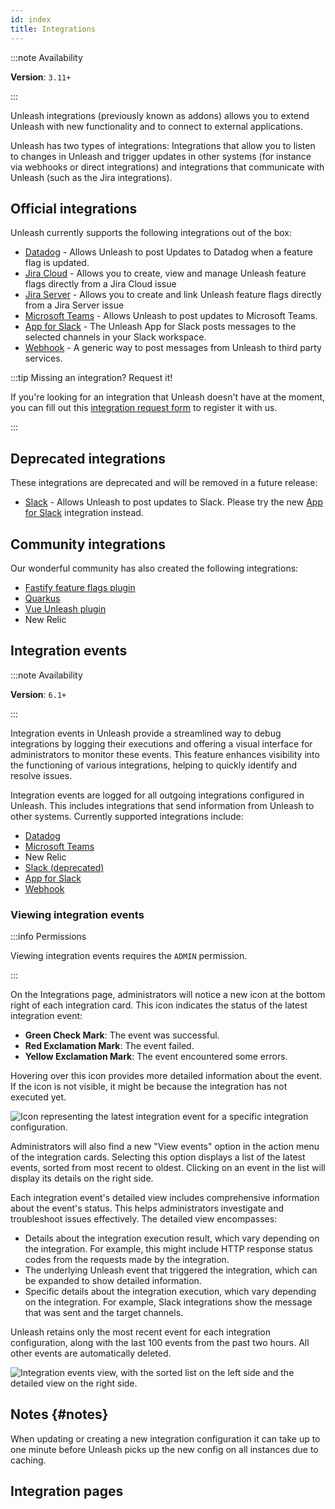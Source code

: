 ```yaml
---
id: index
title: Integrations
---
```


:::note Availability

**Version**: `3.11+`

:::

Unleash integrations (previously known as addons) allows you to extend Unleash with new functionality and to connect to external applications.

Unleash has two types of integrations: Integrations that allow you to listen to changes in Unleash and trigger updates in other systems (for instance via webhooks or direct integrations) and integrations that communicate with Unleash (such as the Jira integrations).

## Official integrations

Unleash currently supports the following integrations out of the box:

- [Datadog](./integrations/datadog) - Allows Unleash to post Updates to Datadog when a feature flag is updated.
- [Jira Cloud](./integrations/jira-cloud-plugin-usage) - Allows you to create, view and manage Unleash feature flags directly from a Jira Cloud issue
- [Jira Server](./integrations/jira-server-plugin-usage) - Allows you to create and link Unleash feature flags directly from a Jira Server issue
- [Microsoft Teams](./integrations/teams) - Allows Unleash to post updates to Microsoft Teams.
- [App for Slack](./integrations/slack-app) - The Unleash App for Slack posts messages to the selected channels in your Slack workspace.
- [Webhook](./integrations/webhook) - A generic way to post messages from Unleash to third party services.

:::tip Missing an integration? Request it!

If you're looking for an integration that Unleash doesn't have at the moment, you can fill out this [integration request form](https://docs.google.com/forms/d/e/1FAIpQLScR1_iuoQiKq89c0TKtj0gM02JVWyQ2hQ-YchBMc2GRrGf7uw/viewform) to register it with us.

:::

## Deprecated integrations

These integrations are deprecated and will be removed in a future release:

- [Slack](./integrations/slack) - Allows Unleash to post updates to Slack. Please try the new [App for Slack](./integrations/slack-app) integration instead.

## Community integrations

Our wonderful community has also created the following integrations:

- [Fastify feature flags plugin](https://gitlab.com/m03geek/fastify-feature-flags#unleash-provider)
- [Quarkus](https://github.com/quarkiverse/quarkus-unleash)
- [Vue Unleash plugin](https://github.com/crishellco/vue-unleash)
- New Relic

## Integration events

:::note Availability

**Version**: `6.1+`

:::

Integration events in Unleash provide a streamlined way to debug integrations by logging their executions and offering a visual interface for administrators to monitor these events. This feature enhances visibility into the functioning of various integrations, helping to quickly identify and resolve issues.

Integration events are logged for all outgoing integrations configured in Unleash. This includes integrations that send information from Unleash to other systems. Currently supported integrations include:

 - [Datadog](./integrations/datadog)
 - [Microsoft Teams](./integrations/teams)
 - New Relic
 - [Slack (deprecated)](./integrations/slack)
 - [App for Slack](./integrations/slack-app)
 - [Webhook](./integrations/webhook)

### Viewing integration events

:::info Permissions

Viewing integration events requires the `ADMIN` permission.

:::

On the Integrations page, administrators will notice a new icon at the bottom right of each integration card. This icon indicates the status of the latest integration event:

 - **Green Check Mark**: The event was successful.
 - **Red Exclamation Mark**: The event failed.
 - **Yellow Exclamation Mark**: The event encountered some errors.

Hovering over this icon provides more detailed information about the event. If the icon is not visible, it might be because the integration has not executed yet.

![Icon representing the latest integration event for a specific integration configuration.](/img/integration-events/integration-events-latest.png)

Administrators will also find a new "View events" option in the action menu of the integration cards. Selecting this option displays a list of the latest events, sorted from most recent to oldest. Clicking on an event in the list will display its details on the right side.

Each integration event's detailed view includes comprehensive information about the event's status. This helps administrators investigate and troubleshoot issues effectively. The detailed view encompasses:

 - Details about the integration execution result, which vary depending on the integration. For example, this might include HTTP response status codes from the requests made by the integration.
 - The underlying Unleash event that triggered the integration, which can be expanded to show detailed information.
 - Specific details about the integration execution, which vary depending on the integration. For example, Slack integrations show the message that was sent and the target channels.

Unleash retains only the most recent event for each integration configuration, along with the last 100 events from the past two hours. All other events are automatically deleted.

![Integration events view, with the sorted list on the left side and the detailed view on the right side.](/img/integration-events/integration-events-list-details.png)

## Notes {#notes}

When updating or creating a new integration configuration it can take up to one minute before Unleash picks up the new config on all instances due to caching.

## Integration pages

<DocCardList />
